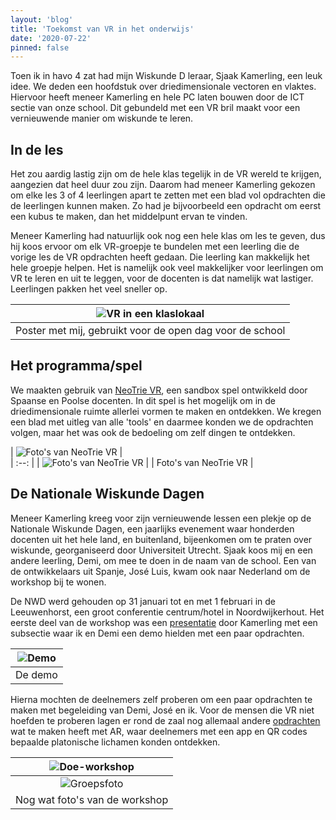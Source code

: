 ```yaml
---
layout: 'blog'
title: 'Toekomst van VR in het onderwijs'
date: '2020-07-22'
pinned: false
---
```


Toen ik in havo 4 zat had mijn Wiskunde D leraar, Sjaak Kamerling, een leuk idee. We deden een hoofdstuk over driedimensionale vectoren en vlaktes. Hiervoor heeft meneer Kamerling en hele PC laten bouwen door de ICT sectie van onze school. Dit gebundeld met een VR bril maakt voor een vernieuwende manier om wiskunde te leren.
## In de les
Het zou aardig lastig zijn om de hele klas tegelijk in de VR wereld te krijgen, aangezien dat heel duur zou zijn. Daarom had meneer Kamerling gekozen om elke les 3 of 4 leerlingen apart te zetten met een blad vol opdrachten die de leerlingen kunnen maken. Zo had je bijvoorbeeld een opdracht om eerst een kubus te maken, dan het middelpunt ervan te vinden.

Meneer Kamerling had natuurlijk ook nog een hele klas om les te geven, dus hij koos ervoor om elk VR-groepje te bundelen met een leerling die de vorige les de VR opdrachten heeft gedaan. Die leerling kan makkelijk het hele groepje helpen. Het is namelijk ook veel makkelijker voor leerlingen om VR te leren en uit te leggen, voor de docenten is dat namelijk wat lastiger. Leerlingen pakken het veel sneller op.


| ![VR in een klaslokaal](/images/posts/nwd/banner.jpeg "VR in een klaslokaal") |
| :--: |
| Poster met mij, gebruikt voor de open dag voor de school |

## Het programma/spel
We maakten gebruik van [NeoTrie VR](https://store.steampowered.com/app/878620/Neotrie_VR/), een sandbox spel ontwikkeld door Spaanse en Poolse docenten. In dit spel is het mogelijk om in de driedimensionale ruimte allerlei vormen te maken en ontdekken. We kregen een blad met uitleg van alle 'tools' en daarmee konden we de opdrachten volgen, maar het was ook de bedoeling om zelf dingen te ontdekken.

| ![Foto's van NeoTrie VR](/images/posts/nwd/nt1.jpg "Foto's van NeoTrie VR") |\
| :--: |
| ![Foto's van NeoTrie VR](/images/posts/nwd/nt2.jpg "Foto's van NeoTrie VR") |
| Foto's van NeoTrie VR |

## De Nationale Wiskunde Dagen
Meneer Kamerling kreeg voor zijn vernieuwende lessen een plekje op de Nationale Wiskunde Dagen, een jaarlijks evenement waar honderden docenten uit het hele land, en buitenland, bijeenkomen om te praten over wiskunde, georganiseerd door Universiteit Utrecht. Sjaak koos mij en een andere leerling, Demi, om mee te doen in de naam van de school. Een van de ontwikkelaars uit Spanje, José Luis, kwam ook naar Nederland om de workshop bij te wonen.

De NWD werd gehouden op 31 januari tot en met 1 februari in de Leeuwenhorst, een groot conferentie centrum/hotel in Noordwijkerhout. Het eerste deel van de workshop was een [presentatie](https://www.uu.nl/sites/default/files/fi_nwd_2020_sjaak_kamerling.pdf) door Kamerling met een subsectie waar ik en Demi een demo hielden met een paar opdrachten.

| ![Demo](/images/posts/nwd/demo.jpg "Demo") |
| :---: |
| De demo |

Hierna mochten de deelnemers zelf proberen om een paar opdrachten te maken met begeleiding van Demi, José en ik. Voor de mensen die VR niet hoefden te proberen lagen er rond de zaal nog allemaal andere [opdrachten](https://www.uu.nl/sites/default/files/fi_nwd_2020_kamerling_hand-out.pdf) wat te maken heeft met AR, waar deelnemers met een app en QR codes bepaalde platonische lichamen konden ontdekken.

| ![Doe-workshop](/images/posts/nwd/nwdws.jpg "Doe-workshop") |
| :---: |
| ![Groepsfoto](/images/posts/nwd/grf.jpg "Groepsfoto") |
| Nog wat foto's van de workshop |
